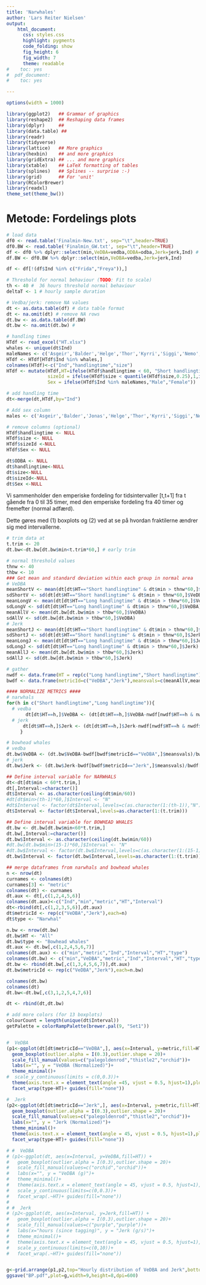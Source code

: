 ---
title: 'Narwhales'
author: 'Lars Reiter Nielsen'
output:
    html_document:
      css: styles.css
      highlight: pygments
      code_folding: show
      fig_height: 6
      fig_width: 7
      theme: readable
#    toc: yes
#  pdf_document:
#    toc: yes

---

```{r set-options, echo=FALSE, cache=FALSE}
options(width = 1000)
```

```{r init,echo=F,warning=F,include=F}
library(ggplot2)   ## Grammar of graphics
library(reshape2)  ## Reshaping data frames
library(dplyr)     ## 
library(data.table) ##
library(readr)
library(tidyverse)
library(lattice)   ## More graphics
library(hexbin)    ## and more graphics
library(gridExtra) ## ... and more graphics
library(xtable)    ## LaTeX formatting of tables
library(splines)   ## Splines -- surprise :-)
library(grid)      ## For 'unit'
library(RColorBrewer)
library(readxl)
theme_set(theme_bw())

```


# Metode: Fordelings plots

```{r data klargøring, include=FALSE}
# load data
df0 <- read.table('Finalmin-New.txt', sep="\t",header=TRUE)
df0.BW <- read.table('Finalmin_GW.txt', sep="\t",header=TRUE)
df <- df0 %>% dplyr::select(min,VeDBA=vedba,ODBA=odba,Jerk=jerk,Ind) # ignore depth column
df.BW <- df0.BW %>% dplyr::select(min,VeDBA=vedba,Jerk=jerk,Ind)

df <- df[!(df$Ind %in% c("Frida","Freya")),]

# Threshold for normal behaviour (TODO: Fit to scale)
th <- 40 #  36 hours threshold normal behaviour
deltaT <- 1 # hourly sample duration

# Vedba/jerk: remove NA values
dt <- as.data.table(df) # data table format
dt <- na.omit(dt) # remove NA rows
dt.bw <- as.data.table(df.BW)
dt.bw <- na.omit(dt.bw) #

# handling times
HTdf <- read_excel("HT.xlsx")
whales <- unique(dt$Ind)
maleNames <- c('Asgeir','Balder','Helge','Thor','Kyrri','Siggi','Nemo','Frederik','Eske','Bjarne')
HTdf <- HTdf[HTdf$Ind %in% whales,]
colnames(HTdf)<-c("Ind","handlingtime","size")
HTdf <- mutate(HTdf,HT=ifelse(HTdf$handlingtime < 60, "Short handlingtime","Long handlingtime"),
               sizeId = ifelse(HTdf$size < quantile(HTdf$size,0.25),1,ifelse(HTdf$size<quantile(HTdf$size,0.75),2,3)),
               Sex = ifelse(HTdf$Ind %in% maleNames,"Male","Female"))

# add handling time
dt<-merge(dt,HTdf,by="Ind")

# Add sex column
males <- c('Asgeir','Balder','Jonas','Helge','Thor','Kyrri','Siggi','Nemo','Frederik')

# remove columns (optional)
HTdf$handlingtime <- NULL
HTdf$size <- NULL
HTdf$sizeId <-NULL
HTdf$Sex <- NULL

dt$ODBA <- NULL
dt$handlingtime<-NULL
dt$size<-NULL
dt$sizeId<-NULL
dt$Sex <-NULL
```

Vi sammenholder den emperiske fordeling for tidsintervaller [t,t+1] fra t gående fra 0 til 35 timer, med den emperiske fordeling fra 40 timer og fremefter (normal adfærd). 

Dette gøres med (1) boxplots og (2) ved at se på hvordan fraktilerne ændrer sig med intervallerne.

```{r}
# trim data at
t.trim <- 20
dt.bw<-dt.bw[dt.bw$min<t.trim*60,] # early trim

# normal threshold values
thnw <- 40
thbw <- 10
### Get mean and standard deviation within each group in normal area
# VeDBA
meanShortV <- mean(dt[dt$HT=="Short handlingtime" & dt$min > thnw*60,]$VeDBA)
sdShortV <- sd(dt[dt$HT=="Short handlingtime" & dt$min > thnw*60,]$VeDBA)
meanLongV <- mean(dt[dt$HT=="Long handlingtime" & dt$min > thnw*60,]$VeDBA)
sdLongV <- sd(dt[dt$HT=="Long handlingtime" & dt$min > thnw*60,]$VeDBA)
meanAllV <- mean(dt.bw[dt.bw$min > thbw*60,]$VeDBA)
sdAllV <- sd(dt.bw[dt.bw$min > thbw*60,]$VeDBA)
# Jerk
meanShortJ <- mean(dt[dt$HT=="Short handlingtime" & dt$min > thnw*60,]$Jerk)
sdShortJ <- sd(dt[dt$HT=="Short handlingtime" & dt$min > thnw*60,]$Jerk)
meanLongJ <- mean(dt[dt$HT=="Long handlingtime" & dt$min > thnw*60,]$Jerk)
sdLongJ <- sd(dt[dt$HT=="Long handlingtime" & dt$min > thnw*60,]$Jerk)
meanAllJ <- mean(dt.bw[dt.bw$min > thbw*60,]$Jerk)
sdAllJ <- sd(dt.bw[dt.bw$min > thbw*60,]$Jerk)

# gather
nwdf <- data.frame(HT = rep(c("Long handlingtime","Short handlingtime"),each=2), metricId = rep(c("VeDBA","Jerk"),2), sdvals = c(sdLongV,sdLongJ,sdShortV,sdShortJ),meanvals=c(meanLongV,meanLongJ,meanShortV,meanShortJ))
bwdf <- data.frame(metricId=c("VeDBA","Jerk"),meansvals=c(meanAllV,meanAllJ),sdvals=c(sdAllV,sdAllJ))
```

```{r}
#### NORMALIZE METRICS ####
# narwhals
for(h in c("Short handlingtime","Long handlingtime")){
  # vedba
       dt[dt$HT==h,]$VeDBA <- (dt[dt$HT==h,]$VeDBA-nwdf[nwdf$HT==h & nwdf$metricId=="VeDBA",]$meanvals)/nwdf[nwdf$HT==h & nwdf$metricId=="VeDBA",]$sdvals
  # jerk
      dt[dt$HT==h,]$Jerk <- (dt[dt$HT==h,]$Jerk-nwdf[nwdf$HT==h & nwdf$metricId=="Jerk",]$meanvals)/nwdf[nwdf$HT==h & nwdf$metricId=="Jerk",]$sdvals
     }

# bowhead whales
# vedba
dt.bw$VeDBA <- (dt.bw$VeDBA-bwdf[bwdf$metricId=="VeDBA",]$meansvals)/bwdf[bwdf$metricId=="VeDBA",]$sdvals
# jerk
dt.bw$Jerk <- (dt.bw$Jerk-bwdf[bwdf$metricId=="Jerk",]$meansvals)/bwdf[bwdf$metricId=="Jerk",]$sdvals

```

```{r ny2,echo=F}

## Define interval variable for NARWHALS
dt<-dt[dt$min < 60*t.trim,]
dt[,Interval:=character()]
dt$Interval <- as.character(ceiling(dt$min/60))
#dt[dt$min>(th-1)*60,]$Interval <- "N"
#dt$Interval <- factor(dt$Interval,levels=c(as.character(1:(th-1)),"N"))
dt$Interval <- factor(dt$Interval,levels=as.character(1:(t.trim)))

## Define interval variable for BOWHEAD WHALES
dt.bw <- dt.bw[dt.bw$min<60*t.trim,]
dt.bw[,Interval:=character()]
dt.bw$Interval <- as.character(ceiling(dt.bw$min/60))
#dt.bw[dt.bw$min>(15-1)*60,]$Interval <- "N"
#dt.bw$Interval <- factor(dt.bw$Interval,levels=c(as.character(1:(15-1)),"N"))
dt.bw$Interval <- factor(dt.bw$Interval,levels=as.character(1:(t.trim)))
```



```{r}
## merge dataframes from narwhals and bowhead whales
n <- nrow(dt)
curnames <- colnames(dt)
curnames[3] <- "metric"
colnames(dt) <- curnames
dt.aux <- dt[,c(1,2,4,5,6)]
colnames(dt.aux)<-c("Ind","min","metric","HT","Interval")
dt<-rbind(dt[,c(1,2,3,5,6)],dt.aux)
dt$metricId <- rep(c("VeDBA","Jerk"),each=n)
dt$type <- "Narwhal"

n.bw <- nrow(dt.bw)
dt.bw$HT <- "All"
dt.bw$type <- "Bowhead whales"
dt.aux <- dt.bw[,c(1,2,4,5,6,7)]
colnames(dt.aux) <- c("min","metric","Ind","Interval","HT","type")
colnames(dt.bw) <- c("min","VeDBA","metric","Ind","Interval","HT","type")
dt.bw <- rbind(dt.bw[,c(1,3,4,5,6,7)],dt.aux)
dt.bw$metricId <- rep(c("VeDBA","Jerk"),each=n.bw)

colnames(dt.bw)
colnames(dt)
dt.bw<-dt.bw[,c(3,1,2,5,4,7,6)]

dt <- rbind(dt,dt.bw)
```



```{r plotting, dependson = "ny2", echo=F}
# add more colors (for 13 boxplots)
colourCount = length(unique(dt$Interval))
getPalette = colorRampPalette(brewer.pal(9, "Set1"))


#  VeDBA
(p1<-ggplot(dt[dt$metricId=="VeDBA",], aes(x=Interval, y=metric,fill=HT)) + 
  geom_boxplot(outlier.alpha = I(0.3),outlier.shape = 20)+
  scale_fill_manual(values=c("palegoldenrod","thistle2","orchid"))+
  labs(x="", y = "VeDBA (Normalized)")+ 
  theme_minimal()+
#  scale_y_continuous(limits = c(0,0.3))+
  theme(axis.text.x = element_text(angle =45, vjust = 0.5, hjust=1),plot.title=element_text(hjust=0.5))+
  facet_wrap(type~HT)+ guides(fill="none"))

#  Jerk
(p2<-ggplot(dt[dt$metricId=="Jerk",], aes(x=Interval, y=metric,fill=HT)) + 
  geom_boxplot(outlier.alpha = I(0.3),outlier.shape = 20)+
  scale_fill_manual(values=c("palegoldenrod","thistle2","orchid"))+
  labs(x="", y = "Jerk (Normalized)")+ 
  theme_minimal()+
  theme(axis.text.x = element_text(angle = 45, vjust = 0.5, hjust=1),plot.title=element_text(hjust=0.5))+
  facet_wrap(type~HT)+ guides(fill="none"))

# #  VeDBA
# (p1<-ggplot(dt, aes(x=Interval, y=VeDBA,fill=HT)) + 
#   geom_boxplot(outlier.alpha = I(0.3),outlier.shape = 20)+
#   scale_fill_manual(values=c("orchid","orchid"))+
#   labs(x="", y = "VeDBA (g)")+ 
#   theme_minimal()+
#   theme(axis.text.x = element_text(angle = 45, vjust = 0.5, hjust=1),plot.title=element_text(hjust=0.5))+
#   scale_y_continuous(limits=c(0,0.3))+
#   facet_wrap(.~HT)+ guides(fill="none"))
# 
# #  Jerk
# (p2<-ggplot(dt, aes(x=Interval, y=Jerk,fill=HT)) + 
#   geom_boxplot(outlier.alpha = I(0.3),outlier.shape = 20)+
#   scale_fill_manual(values=c("purple","purple"))+
#   labs(x="hours (since tagging)", y = "Jerk (g/s)")+ 
#   theme_minimal()+
#   theme(axis.text.x = element_text(angle = 45, vjust = 0.5, hjust=1),plot.title=element_text(hjust=0.5))+
#   scale_y_continuous(limits=c(0,10))+
#   facet_wrap(.~HT)+ guides(fill="none"))


g<-grid.arrange(p1,p2,top="Hourly distribution of VeDBA and Jerk",bottom="hours")
ggsave("BP.pdf",plot=g,width=9,height=8,dpi=600)
```


